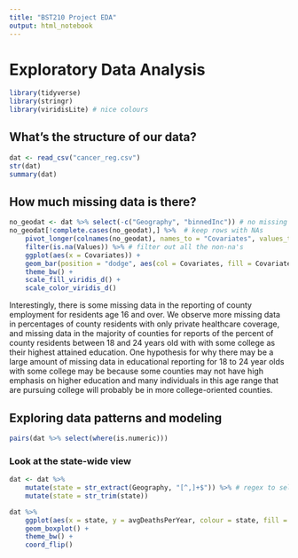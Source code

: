 ```yaml
---
title: "BST210 Project EDA"
output: html_notebook
---
```


# Exploratory Data Analysis

```r
library(tidyverse)
library(stringr)
library(viridisLite) # nice colours
```

## What's the structure of our data?

```r
dat <- read_csv("cancer_reg.csv")
str(dat)
summary(dat)
```

## How much missing data is there?

```r
no_geodat <- dat %>% select(-c("Geography", "binnedInc")) # no missing counties
no_geodat[!complete.cases(no_geodat),] %>%  # keep rows with NAs
    pivot_longer(colnames(no_geodat), names_to = "Covariates", values_to = "Values") %>% # pivot into long table
    filter(is.na(Values)) %>% # filter out all the non-na's
    ggplot(aes(x = Covariates)) + 
    geom_bar(position = "dodge", aes(col = Covariates, fill = Covariates)) + 
    theme_bw() + 
    scale_fill_viridis_d() + 
    scale_color_viridis_d()


```
Interestingly, there is some missing data in the reporting of county employment for residents age 16 and over. We observe more missing data in percentages of county residents with only private healthcare coverage, and missing data in the majority of counties for reports of the percent of county residents between 18 and 24 years old with with some college as their highest attained education. One hypothesis for why there may be a large amount of missing data in educational reporting for 18 to 24 year olds with some college may be because some counties may not have high emphasis on higher education and many individuals in this age range that are pursuing college will probably be in more college-oriented counties.


## Exploring data patterns and modeling

```r
pairs(dat %>% select(where(is.numeric)))
```


### Look at the state-wide view

```r
dat <- dat %>%
    mutate(state = str_extract(Geography, "[^,]+$")) %>% # regex to select everything after ','
    mutate(state = str_trim(state))
```

```r
dat %>%
    ggplot(aes(x = state, y = avgDeathsPerYear, colour = state, fill = state)) +
    geom_boxplot() + 
    theme_bw() + 
    coord_flip()
```

